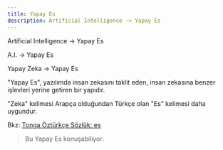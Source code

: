 ```yaml
---
title: Yapay Es
description: Artificial Intelligence -> Yapay Es
---
```


Artificial Intelligence -> Yapay Es

A.I. -> Yapay Es

Yapay Zeka -> Yapay Es

"Yapay Es", yazılımda insan zekasını taklit eden, insan zekasına benzer işlevleri yerine getiren bir yapıdır.

"Zeka" kelimesi Arapça olduğundan Türkçe olan "Es" kelimesi daha uygundur.

Bkz: [Tonga Öztürkçe Sözlük: es](https://onrirr.github.io/tonga/tr/words/603/#_top)

> Bu Yapay Es konuşabiliyor.